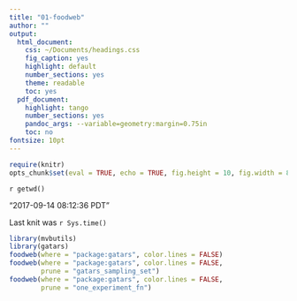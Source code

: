 ```yaml
---
title: "01-foodweb"
author: ""
output:
  html_document:
    css: ~/Documents/headings.css
    fig_caption: yes
    highlight: default
    number_sections: yes
    theme: readable
    toc: yes
  pdf_document:
    highlight: tango
    number_sections: yes
    pandoc_args: --variable=geometry:margin=0.75in
    toc: no
fontsize: 10pt
---
```

<A NAME="top"> </A>

```r
require(knitr)
opts_chunk$set(eval = TRUE, echo = TRUE, fig.height = 10, fig.width = 8, tidy=FALSE)
```

`r getwd()`  

"2017-09-14 08:12:36 PDT"

Last knit was `r Sys.time()`

```r
library(mvbutils)
library(gatars)
foodweb(where = "package:gatars", color.lines = FALSE) 
foodweb(where = "package:gatars", color.lines = FALSE, 
        prune = "gatars_sampling_set")
foodweb(where = "package:gatars", color.lines = FALSE, 
        prune = "one_experiment_fn")
```